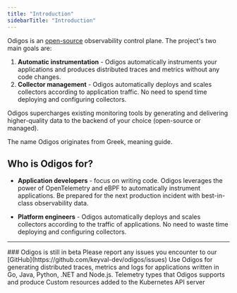 ```yaml
---
title: "Introduction"
sidebarTitle: "Introduction"
---
```


Odigos is an [open-source](https://github.com/keyval-dev/odigos) observability control plane.
The project's two main goals are:

1. **Automatic instrumentation** - Odigos automatically instruments your
   applications and produces distributed traces and metrics without any code changes.
2. **Collector management** - Odigos automatically deploys and scales collectors according to application traffic. No need to
   spend time deploying and configuring collectors.

Odigos supercharges existing monitoring tools by generating and delivering higher-quality data to the backend of your choice (open-source or managed).

The name Odigos originates from Greek, meaning guide.

## Who is Odigos for?

- **Application developers** - focus on writing code. Odigos leverages the
  power of OpenTelemetry and eBPF to automatically instrument applications.
  Be prepared for the next production incident with best-in-class observability data.

- **Platform engineers** - Odigos automatically deploys and scales collectors according to the traffic of applications.
  No need to waste time deploying and configuring collectors.

---

<Note>
  ### Odigos is still in beta Please report any issues you encounter to our
  [GitHub](https://github.com/keyval-dev/odigos/issues)
</Note>

<CardGroup cols={2}>
  <Card title="Getting Started" icon="circle-play" href="/prerequisites">
    Use Odigos for generating distributed traces, metrics and logs for
    applications written in Go, Java, Python, .NET and Node.js.
  </Card>
  <Card title="Telemetry Types" icon="telescope" href="/telemetry-types">
    Telemetry types that Odigos supports and produce
  </Card>
  <Card title="Custom Resources" icon="user-gear" href="/custom-resources">
    Custom resources added to the Kubernetes API server
  </Card>
</CardGroup>
